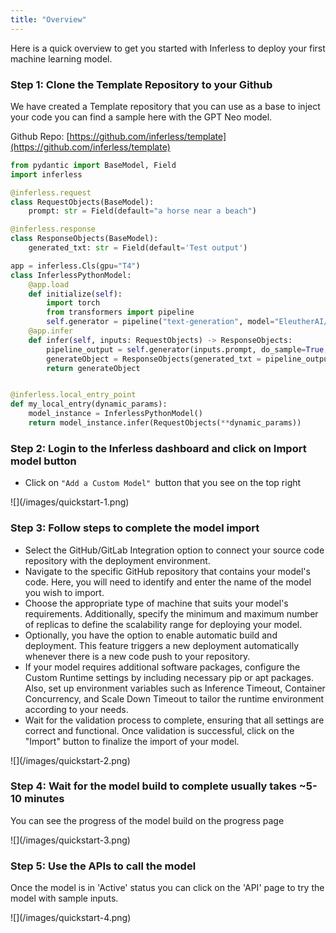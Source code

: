 ```yaml
---
title: "Overview"
---
```


Here is a quick overview to get you started with Inferless to deploy your first machine learning model. 

### Step 1: Clone the Template Repository to your Github 

We have created a Template repository that you can use as a base to inject your code you can find a sample here with the GPT Neo model. 

Github Repo: [https://github.com/inferless/template](https://github.com/inferless/template)

```python
from pydantic import BaseModel, Field
import inferless

@inferless.request
class RequestObjects(BaseModel):
    prompt: str = Field(default="a horse near a beach")

@inferless.response
class ResponseObjects(BaseModel):
    generated_txt: str = Field(default='Test output')

app = inferless.Cls(gpu="T4")
class InferlessPythonModel:
    @app.load
    def initialize(self):
        import torch
        from transformers import pipeline
        self.generator = pipeline("text-generation", model="EleutherAI/gpt-neo-125M",device=0)
    @app.infer
    def infer(self, inputs: RequestObjects) -> ResponseObjects:
        pipeline_output = self.generator(inputs.prompt, do_sample=True, min_length=128)
        generateObject = ResponseObjects(generated_txt = pipeline_output[0]["generated_text"])
        return generateObject


@inferless.local_entry_point
def my_local_entry(dynamic_params):
    model_instance = InferlessPythonModel()
    return model_instance.infer(RequestObjects(**dynamic_params))
```


### Step 2: Login to the Inferless dashboard and click on Import model button 

* Click on `"Add a Custom Model" `button that you see on the top right 

<Frame caption = "Click on Add Custom Model">![](/images/quickstart-1.png)</Frame>

### Step 3: Follow steps to complete the model import

- Select the GitHub/GitLab Integration option to connect your source code repository with the deployment environment.
- Navigate to the specific GitHub repository that contains your model's code. Here, you will need to identify and enter the name of the model you wish to import.
- Choose the appropriate type of machine that suits your model's requirements. Additionally, specify the minimum and maximum number of replicas to define the scalability range for deploying your model.
- Optionally, you have the option to enable automatic build and deployment. This feature triggers a new deployment automatically whenever there is a new code push to your repository.
- If your model requires additional software packages, configure the Custom Runtime settings by including necessary pip or apt packages. Also, set up environment variables such as  Inference Timeout, Container Concurrency, and Scale Down Timeout to tailor the runtime environment according to your needs.
- Wait for the validation process to complete, ensuring that all settings are correct and functional. Once validation is successful, click on the "Import" button to finalize the import of your model.

<Frame caption = "Model Details">![](/images/quickstart-2.png)</Frame>

### Step 4: Wait for the model build to complete usually takes ~5-10 minutes 

You can see the progress of the model build on the progress page

<Frame caption = "Progress Page">![](/images/quickstart-3.png)</Frame>

### Step 5: Use the APIs to call the model 

Once the model is in 'Active' status you can click on the 'API' page to try the model with sample inputs.

<Frame caption = "Model Details">![](/images/quickstart-4.png)</Frame>














